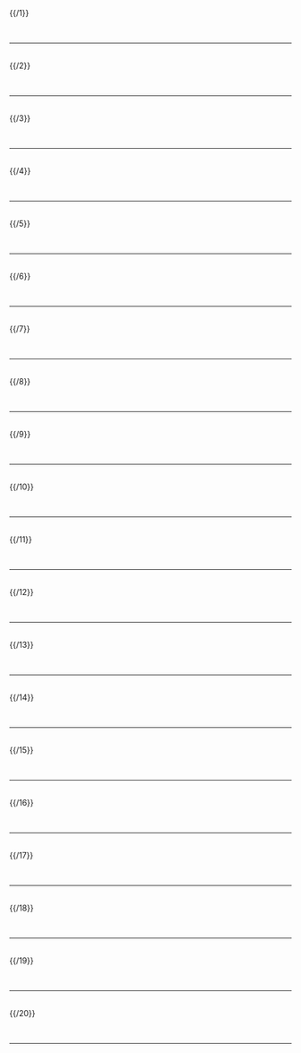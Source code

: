 {{Portal:任天堂/box-header|特色条目|Portal:任天堂/特色条目|}}

{{ed right2|Portal:任天堂/特色条目/1}}
{{/1}} <div style="clear: both"></div><br/><hr/><br/>
{{ed right2|Portal:任天堂/特色条目/2}}
{{/2}} <div style="clear: both"></div><br/><hr/><br/>
{{ed right2|Portal:任天堂/特色条目/3}}
{{/3}} <div style="clear: both"></div><br/><hr/><br/>
{{ed right2|Portal:任天堂/特色条目/4}}
{{/4}} <div style="clear: both"></div><br/><hr/><br/>
{{ed right2|Portal:任天堂/特色条目/5}}
{{/5}} <div style="clear: both"></div><br/><hr/><br/>
{{ed right2|Portal:任天堂/特色条目/6}}
{{/6}} <div style="clear: both"></div><br/><hr/><br/>
{{ed right2|Portal:任天堂/特色条目/7}}
{{/7}} <div style="clear: both"></div><br/><hr/><br/>
{{ed right2|Portal:任天堂/特色条目/8}}
{{/8}} <div style="clear: both"></div><br/><hr/><br/>
{{ed right2|Portal:任天堂/特色条目/9}}
{{/9}} <div style="clear: both"></div><br/><hr/><br/>
{{ed right2|Portal:任天堂/特色条目/10}}
{{/10}} <div style="clear: both"></div><br/><hr/><br/>
{{ed right2|Portal:任天堂/特色条目/11}}
{{/11}} <div style="clear: both"></div><br/><hr/><br/>
{{ed right2|Portal:任天堂/特色条目/12}}
{{/12}} <div style="clear: both"></div><br/><hr/><br/>
{{ed right2|Portal:任天堂/特色条目/13}}
{{/13}} <div style="clear: both"></div><br/><hr/><br/>
{{ed right2|Portal:任天堂/特色条目/14}}
{{/14}} <div style="clear: both"></div><br/><hr/><br/>
{{ed right2|Portal:任天堂/特色条目/15}}
{{/15}} <div style="clear: both"></div><br/><hr/><br/>
{{ed right2|Portal:任天堂/特色条目/16}}
{{/16}} <div style="clear: both"></div><br/><hr/><br/>
{{ed right2|Portal:任天堂/特色条目/17}}
{{/17}} <div style="clear: both"></div><br/><hr/><br/>
{{ed right2|Portal:任天堂/特色条目/18}}
{{/18}} <div style="clear: both"></div><br/><hr/><br/>
{{ed right2|Portal:任天堂/特色条目/19}}
{{/19}} <div style="clear: both"></div><br/><hr/><br/>
{{ed right2|Portal:任天堂/特色条目/20}}
{{/20}} <div style="clear: both"></div><br/><hr/><br/>

{{Portal:任天堂/box-footer|}}